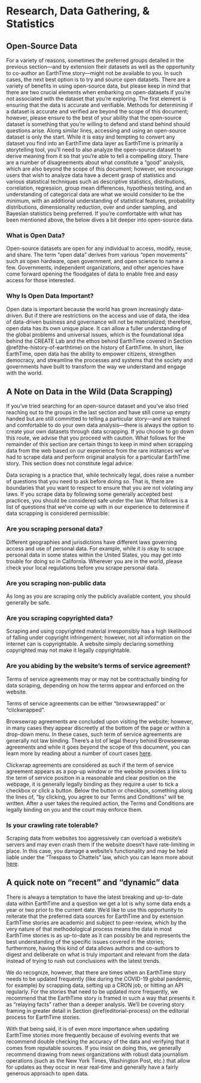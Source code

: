 # Research, Data Gathering, & Statistics

## Open-Source Data

For a variety of reasons, sometimes the preferred groups detailed in the previous section—and by extension their datasets as well as the opportunity to co-author an EarthTime story—might not be available to you. In such cases, the next best option is to try and source open datasets. There are a variety of benefits in using open-source data, but please keep in mind that there are two crucial elements when embarking on open-datasets if you’re not associated with the dataset that you’re exploring. The first element is ensuring that the data is accurate and verifiable. Methods for determining if a dataset is accurate and verified are beyond the scope of this document; however, please ensure to the best of your ability that the open-source dataset is something that you’re willing to defend and stand behind should questions arise. Along similar lines, accessing and using an open-source dataset is only the start. While it is easy and tempting to convert any dataset you find into an EarthTime data layer as EarthTime is primarily a storytelling tool, you’ll need to also analyze the open-source dataset to derive meaning from it so that you’re able to tell a compelling story. There are a number of disagreements about what constitute a “good” analysis, which are also beyond the scope of this document; however, we encourage users that wish to analyze data have a decent grasp of statistics and various statistical techniques such as descriptive statistics, distributions, correlation, regression, group mean differences, hypothesis testing, and an understanding of categorical data are what we would consider to be the minimum, with an additional understanding of statistical features, probability distributions, dimensionality reduction, over and under sampling, and Bayesian statistics being preferred. If you’re comfortable with what has been mentioned above, the below dives a bit deeper into open-source data.

### What is Open Data? {-}

Open-source datasets are open for any individual to access, modify, reuse, and share. The term “open data” derives from various “open movements” such as open hardware, open government, and open science to name a few. Governments, independent organizations, and other agencies have come forward opening the floodgates of data to enable free and easy access for those interested.

### Why Is Open Data Important? {-}

Open data is important because the world has grown increasingly data-driven. But if there are restrictions on the access and use of data, the idea of data-driven business and governance will not be materialized; therefore, open data has its own unique place. It can allow a fuller understanding of the global problems and universal issues, which is the foundational idea behind the CREATE Lab and the ethos behind EarthTime covered in Section \@ref(the-history-of-earthtime) on the history of EarthTime. In short, like EarthTime, open data has the ability to empower citizens, strengthen democracy, and streamline the processes and systems that the society and governments have built to transform the way we understand and engage with the world.

## A Note on Data in the Wild (Data Scrapping)

If you’ve tried searching for an open-source dataset and you’ve also tried reaching out to the groups in the last section and have still come up empty handed but are still committed to telling a particular story—and are trained and comfortable to do your own data analysis—there is always the option to create your own datasets through data scrapping. If you choose to go down this route, we advise that you proceed with caution. What follows for the remainder of this section are certain things to keep in mind when scrapping data from the web based on our experience from the rare instances we’ve had to scrape data and perform original analysis for a particular EarthTime story. This section does not constitute legal advice.

Data scraping is a practice that, while technically legal, does raise a number of questions that you need to ask before doing so. That is, there are boundaries that you want to respect to ensure that you are not violating any laws. If you scrape data by following some generally accepted best practices, you should be considered safe under the law. What follows is a list of questions that we’ve come up with in our experience to determine if data scrapping is considered permissible:

### Are you scraping personal data? {-}

Different geographies and jurisdictions have different laws governing access and use of personal data. For example, while it is okay to scrape personal data in some states within the United States, you may get into trouble for doing so in California. Wherever you are in the world, please check your local regulations before you scrape personal data.

### Are you scraping non-public data {-}

As long as you are scraping only the publicly available content, you should generally be safe.

### Are you scraping copyrighted data? {-}

Scraping and using copyrighted material irresponsibly has a high likelihood of falling under copyright infringement; however, not all information on the internet can is copyrightable. A website simply declaring something copyrighted may not make it legally copyrightable. 

### Are you abiding by the website’s terms of service agreement? {-}

Terms of service agreements may or may not be contractually binding for data scraping, depending on how the terms appear and enforced on the website.

Terms of service agreements can be either “browsewrapped” or “clickwrapped”. 

Browsewrap agreements are concluded upon visiting the website; however, in many cases they appear discreetly at the bottom of the page or within a drop-down menu. In these cases, such term of service agreements are generally not law binding. There’s a lot of legal theory behind Browsewrap agreements and while it goes beyond the scope of this document, you can learn more by reading about a number of court cases [here](https://en.wikipedia.org/wiki/Browse_wrap).

Clickwrap agreements are considered as such if the term of service agreement appears as a pop-up window or the website provides a link to the term of service position in a reasonable and clear position on the webpage, it is generally legally binding as they require a user to tick a checkbox or click a button. Below the button or checkbox, something along the lines of, “by clicking, you agree to our Terms and Conditions” will be written. After a user takes the required action, the Terms and Conditions are legally binding on you and the court may enforce them.

### Is your crawling rate tolerable? {-}

Scraping data from websites too aggressively can overload a website’s servers and may even crash them if the website doesn’t have rate-limiting in place. In this case, you damage a website’s functionality and may be held liable under the “Trespass to Chattels” law, which you can learn more about [here](https://ilt.eff.org/Trespass_to_Chattels.html).

## A quick note on “recent” and “dynamic” data

There is always a temptation to have the latest breaking and up-to-date data within EarthTime and a question we get a lot is why some data ends a year or two prior to the current date. We’d like to use this opportunity to reiterate that the preferred data sources for EarthTime and by extension EarthTime stories are academic and subject to peer-review, which by the very nature of that methodological process means the data in most EarthTime stories is as up-to-date as it can possibly be and represents the best understanding of the specific issues covered in the stories; furthermore, having this kind of data allows authors and co-authors to digest and deliberate on what is truly important and relevant from the data instead of trying to rush out conclusions with the latest trends.

We do recognize, however, that there are times when an EarthTime story needs to be updated frequently (like during the COVID-19 global pandemic, for example) by scrapping data, setting up a CRON job, or hitting an API regularly.  For the stories that need to be updated more frequently, we recommend that the EarthTime story is framed in such a way that presents it as “relaying facts” rather than a deeper analysis. We’ll be covering story framing in greater detail in Section \@ref(editorial-process) on the editorial process for EarthTime stories.

With that being said, it is of even more importance when updating EarthTime stories more frequently because of evolving events that we recommend double checking the accuracy of the data and verifying that it comes from reputable sources. If you insist on doing this, we generally recommend drawing from news organizations with robust data journalism operations (such as the New York Times, Washington Post, etc.) that allow for updates as they occur in near real-time and generally have a fairly generous approach to open data. 